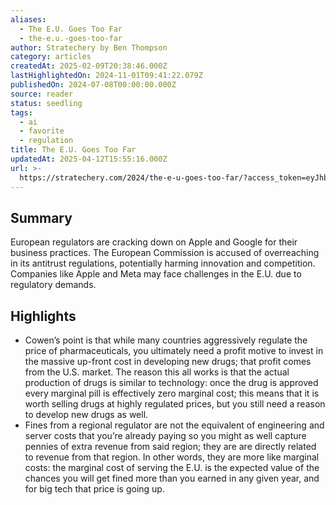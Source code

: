 ```yaml
---
aliases:
  - The E.U. Goes Too Far
  - the-e.u.-goes-too-far
author: Stratechery by Ben Thompson
category: articles
createdAt: 2025-02-09T20:38:46.000Z
lastHighlightedOn: 2024-11-01T09:41:22.079Z
publishedOn: 2024-07-08T00:00:00.000Z
source: reader
status: seedling
tags:
  - ai
  - favorite
  - regulation
title: The E.U. Goes Too Far
updatedAt: 2025-04-12T15:55:16.000Z
url: >-
  https://stratechery.com/2024/the-e-u-goes-too-far/?access_token=eyJhbGciOiJSUzI1NiIsImtpZCI6InN0cmF0ZWNoZXJ5LnBhc3Nwb3J0Lm9ubGluZSIsInR5cCI6IkpXVCJ9.eyJhdWQiOiJzdHJhdGVjaGVyeS5wYXNzcG9ydC5vbmxpbmUiLCJhenAiOiJIS0xjUzREd1Nod1AyWURLYmZQV00xIiwiZW50Ijp7InVyaSI6WyJodHRwczovL3N0cmF0ZWNoZXJ5LmNvbS8yMDI0L3RoZS1lLXUtZ29lcy10b28tZmFyLyJdfSwiZXhwIjoxNzIzMDU1MDYzLCJpYXQiOjE3MjA0NjMwNjMsImlzcyI6Imh0dHBzOi8vYXBpLnBhc3Nwb3J0Lm9ubGluZS9vYXV0aCIsInNjb3BlIjoiZmVlZDpyZWFkIGFydGljbGU6cmVhZCBhc3NldDpyZWFkIGNhdGVnb3J5OnJlYWQgZW50aXRsZW1lbnRzIiwic3ViIjoiOW9qcUhrOXJMMnBZVFhtU0JMcjVvcyIsInVzZSI6ImFjY2VzcyJ9.ieTO1KWki0W58iSDIKh6_2MtBeqS_EpkyxZINzRjvzqSPYqVIchdGVqQ3gga0bSxjhUfUd9HVm7Kdl-pOrV0fiIp9Hk79HjTzrpRDLjeaI1QzcuVtylDwsa-eQGFR3deTi8_8dSy71DseVKlp76_SbBRJGeVkjSbfC2ayJFL7oCZPDHAQqi1q4XnlJKJLyvpUSYr9bf6Q-sgXUBDg7yfFqdADca6bhFRc-twXxBcQS-O4VGLwRHVgFuK7R2ihXTIdBNEXSKtuaOk-pmmqobrtz2oeJ2Jh8wXVkjQvt24rVgw1Rej0ND187-JFOnM6lyXahzhPA-nSvTx1orlv9h2oA
---
```

## Summary

European regulators are cracking down on Apple and Google for their business practices. The European Commission is accused of overreaching in its antitrust regulations, potentially harming innovation and competition. Companies like Apple and Meta may face challenges in the E.U. due to regulatory demands.

## Highlights

- Cowen’s point is that while many countries aggressively regulate the price of pharmaceuticals, you ultimately need a profit motive to invest in the massive up-front cost in developing new drugs; that profit comes from the U.S. market. The reason this all works is that the actual production of drugs is similar to technology: once the drug is approved every marginal pill is effectively zero marginal cost; this means that it is worth selling drugs at highly regulated prices, but you still need a reason to develop new drugs as well.
- Fines from a regional regulator are not the equivalent of engineering and server costs that you’re already paying so you might as well capture pennies of extra revenue from said region; they are are directly related to revenue from that region. In other words, they are more like marginal costs: the marginal cost of serving the E.U. is the expected value of the chances you will get fined more than you earned in any given year, and for big tech that price is going up.
